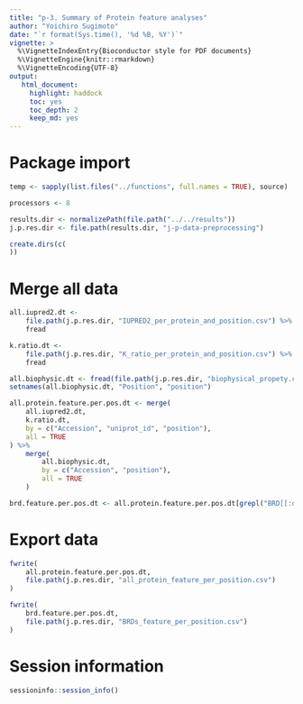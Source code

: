 ```yaml
---
title: "p-3. Summary of Protein feature analyses"
author: "Yoichiro Sugimoto"
date: "`r format(Sys.time(), '%d %B, %Y')`"
vignette: >
  %\VignetteIndexEntry{Bioconductor style for PDF documents}
  %\VignetteEngine{knitr::rmarkdown}
  %\VignetteEncoding{UTF-8}
output:
   html_document:
     highlight: haddock
     toc: yes
     toc_depth: 2
     keep_md: yes
---
```



# Package import


```r

temp <- sapply(list.files("../functions", full.names = TRUE), source)

processors <- 8

```


```r

results.dir <- normalizePath(file.path("../../results"))
j.p.res.dir <- file.path(results.dir, "j-p-data-preprocessing")

create.dirs(c(
))

```


# Merge all data


```r


all.iupred2.dt <- 
    file.path(j.p.res.dir, "IUPRED2_per_protein_and_position.csv") %>%
    fread

k.ratio.dt <- 
    file.path(j.p.res.dir, "K_ratio_per_protein_and_position.csv") %>%
    fread

all.biophysic.dt <- fread(file.path(j.p.res.dir, "biophysical_propety.csv"))
setnames(all.biophysic.dt, "Position", "position")

all.protein.feature.per.pos.dt <- merge(
    all.iupred2.dt,
    k.ratio.dt,
    by = c("Accession", "uniprot_id", "position"),
    all = TRUE
) %>%
    merge(
        all.biophysic.dt,
        by = c("Accession", "position"),
        all = TRUE
    )

brd.feature.per.pos.dt <- all.protein.feature.per.pos.dt[grepl("BRD[[:digit:]]", Accession)]


```

# Export data


```r

fwrite(
    all.protein.feature.per.pos.dt,
    file.path(j.p.res.dir, "all_protein_feature_per_position.csv")
)

fwrite(
    brd.feature.per.pos.dt,
    file.path(j.p.res.dir, "BRDs_feature_per_position.csv")
)


```



# Session information


```r

sessioninfo::session_info()


```

